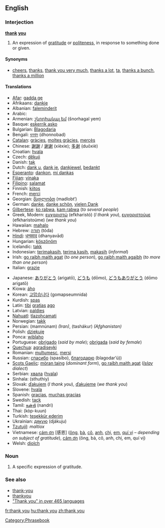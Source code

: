 ==English==
===Interjection===
'''[[thank]] [[you]]'''

# An expression of [[gratitude]] or [[politeness]], in response to something done or given.

====Synonyms====
*[[cheers]], [[thanks]], [[thank you very much]], [[thanks a lot]], [[ta]], [[thanks a bunch]], [[thanks a million]]

====Translations====
{{top}}
*[[Afar]]: [[gadda ge]]
*Afrikaans: [[dankie]]
*Albanian: [[faleminderit]]
*Arabic: {{ARchar|[[شكرا|شكرًا]]}} {{Unicode|(šúkran)}}
*Armenian: [[շնորհակալ եմ]] (šnorhagal yem)
*Basque: [[eskerrik asko]]
*Bulgarian: [[Blagodaria]]
*Bengali: [[ধনবাদ]] (dhonnobad)
*[[Catalan]]: [[gràcies]], [[moltes gràcies]], [[mercès]]
*Chinese: [[謝謝]] / [[谢谢]] (xièxie); [[多谢]] (duōxiè)
*Croatian: [[hvala]]
*Czech: [[děkuji]]
*Danish: [[tak]]
*Dutch: [[dank u]], [[dank je]], [[dankjewel]], [[bedankt]]
*[[Esperanto]]: [[dankon]], [[mi dankas]]
*[[Fijian]]: [[vinaka]]
*[[Filipino]]: [[salamat]]
*Finnish: [[kiitos]]
*French: [[merci]]
*Georgian: [[მადლობთ]] (madlobt‘)
*German: [[danke]], [[danke schön]], [[vielen Dank]]
*[[Gilbertese]]: [[ko rabwa]], [[kam rabwa]] (''to several people'')
*Greek, Modern: [[ευχαριστώ]] (efkharistó) (''I thank you''), [[ευχαριστούμε]] (efkharistoúme) (''we thank you'')
*Hawaiian: [[mahalo]]
*Hebrew: [[תודה]] (tóda)
*[[Hindi]]: [[धन्यवाद]] (dhanyavād)
*Hungarian: [[köszönöm]]
*Icelandic: [[takk]]
*Indonesian: [[terimakasih]], [[terima kasih]], [[terima kasih|makasih]] (''informal'')
*Irish: [[go raibh maith agat]] (''to one person''), [[go raibh maith agaibh]] (''to more than one person'')
*Italian: [[grazie]]
{{mid}}
*Japanese: [[ありがとう]] (arigatō), [[どうも]] (dōmo), [[どうもありがとう]] (dōmo arigatō)
*Kiowa: [[áho]]
*Korean: [[고맙습니다]] (gomapseumnida)
*Kurdish: [[spas]]
*Latin: [[tibi]] [[gratia]]s [[ago]]
*Latvian: [[paldies]]
*[[Nahuatl]]: [[tlazohcamati]]
*Norwegian: [[takk]]
*Persian: {{FAchar|[[ممنونم]]}} (mamnúnam) ''(Iran)'', {{FAchar|[[تشکر]]}} (tashákur) ''(Afghanistan)''
*Polish: [[dziękuję]]
*Ponca: [[wiblaho]]
*Portuguese: [[obrigado]] (''said by male''); [[obrigada]] (''said by female'')
*[[Quechua]]: [[agradiseyki]]
*Romanian: [[mulţumesc]], [[mersi]]
*Russian: [[спасибо]] (spasíbo), [[благодарю]] (blagodar’ú))
*[[Scots Gaelic]]: [[mòran taing]] (''dominant form''), [[go raibh maith agat]] (''[[w:Islay|Islay]] dialect'')
*Serbian: [[хвала]] ([[hvala]])
*Sinhala: (sthuthiy) 
*Slovak: [[ďakujem]] (''I thank you''), [[ďakujeme]] (''we thank you'')
*Slovene: [[hvala]]
*Spanish: [[gracias]], [[muchas gracias]]
*Swedish: [[tack]]
*Tamil: [[நன்றி]] (nandri)
*Thai: {{THchar|[[ขอบคุณ]]}} (kòp-kuun)
*Turkish: [[teşekkür ederim]]
*Ukrainian: [[дякую]] (djákuju)
*[[Tzutujil]]: ''maltiox''
*Vietnamese: [[cám ơn]] [感恩] ([[ông]], [[bà#Vietnamese|bà]], [[cô#Vietnamese|cô]], [[anh#Vietnamese|anh]], [[chị]], [[em#Vietnamese|em]], [[quí vị]] &ndash; ''depending on subject of gratitude''), [[cảm ơn]] (ông, bà, cô, anh, chị, em, quí vị)
*Welsh: [[diolch]]
{{bottom}}

===Noun===
{{en-noun|sg=[[thank]] [[you]]}}

# A specific expression of gratitude.

===See also===
*[[thank-you]]<!-- when used asa descriptive adjective, as in ''a thank-you note''-->
*[[thankyou]]<!--(''nonstandard'')-->
*[http://www.elite.net/~runner/jennifers/thankyou.htm "Thank you" in over 465 languages]

[[Category:Phrasebook]]

[[fr:thank you]]
[[hu:thank you]]
[[zh:thank you]]